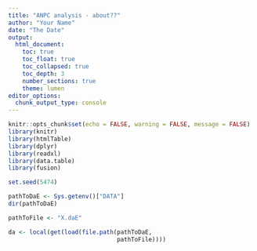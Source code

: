 ```yaml
---
title: "ANPC analysis - about??"
author: "Your Name"
date: "The Date"
output: 
  html_document:
    toc: true
    toc_float: true
    toc_collapsed: true
    toc_depth: 3
    number_sections: true
    theme: lumen
editor_options: 
  chunk_output_type: console
---
```


```r
knitr::opts_chunk$set(echo = FALSE, warning = FALSE, message = FALSE)
library(knitr)
library(htmlTable)
library(dplyr)
library(readxl)
library(data.table)
library(fusion)

set.seed(5474)
```

```r
pathToDaE <- Sys.getenv()["DATA"]
dir(pathToDaE)

pathToFile <- "X.daE"

da <- local(get(load(file.path(pathToDaE, 
                               pathToFile))))
```

